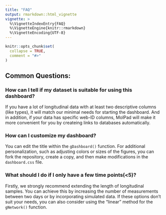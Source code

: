 ```yaml
---
title: "FAQ"
output: rmarkdown::html_vignette
vignette: >
  %\VignetteIndexEntry{FAQ}
  %\VignetteEngine{knitr::rmarkdown}
  %\VignetteEncoding{UTF-8}
---
```


```r
knitr::opts_chunk$set(
  collapse = TRUE,
  comment = "#>"
)
```


## Common Questions:

### How can I tell if my dataset is suitable for using this dashboard?

If you have a lot of longitudinal data with at least two descriptive columns (like types), it will match our minimal needs for starting the dashboard. And in addition, if your data has specific web-ID columns, MolPad will make it more convenient for you by createing links to databases automatically.

### How can I customize my dashboard?

You can edit the title within the `gDashboard()` function. For additional personalization, such as adjusting colors or sizes of the figures, you can fork the repository, create a copy, and then make modifications in the `dashboard.css` file.

### What should I do if I only have a few time points(<5)?

Firstly, we strongly recommend extending the length of longitudinal samples. You can achieve this by increasing the number of measurements between two days or by incorporating simulated data. If these options don't suit your needs, you can also consider using the "linear" method for the `gNetwork()` function.



